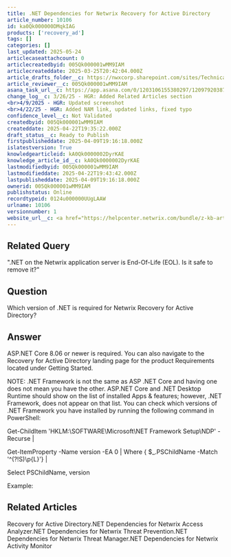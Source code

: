 ```yaml
---
title: .NET Dependencies for Netwrix Recovery for Active Directory
article_number: 10106
id: ka0Qk000000DMqkIAG
products: ['recovery_ad']
tags: []
categories: []
last_updated: 2025-05-24
articlecaseattachcount: 0
articlecreatedbyid: 005Qk000001wMM9IAM
articlecreateddate: 2025-03-25T20:42:04.000Z
article_drafts_folder__c: https://nwxcorp.sharepoint.com/sites/TechnicalSupportOperations/Shared%20Documents/Technical%20Knowledge%20Management/Salesforce%20Knowledge%20Drafts/kA0Qk0000002DyrKAE
article_reviewer__c: 005Qk000001wMM9IAM
asana_task_url__c: https://app.asana.com/0/1203106155380297/1209792038709514
change_log__c: 3/26/25 - HGR: Added Related Articles section
<br>4/9/2025 - HGR: Updated screenshot
<br>4/22/25 - HGR: Added NAM link, updated links, fixed typo
confidence_level__c: Not Validated
createdbyid: 005Qk000001wMM9IAM
createddate: 2025-04-22T19:35:22.000Z
draft_status__c: Ready to Publish
firstpublisheddate: 2025-04-09T19:16:18.000Z
islatestversion: True
knowledgearticleid: kA0Qk0000002DyrKAE
knowledge_article_id__c: kA0Qk0000002DyrKAE
lastmodifiedbyid: 005Qk000001wMM9IAM
lastmodifieddate: 2025-04-22T19:43:42.000Z
lastpublisheddate: 2025-04-09T19:16:18.000Z
ownerid: 005Qk000001wMM9IAM
publishstatus: Online
recordtypeid: 0124u000000UUgLAAW
urlname: 10106
versionnumber: 1
website_url__c: <a href="https://helpcenter.netwrix.com/bundle/z-kb-articles-salesforce/page/kA0Qk0000002DyrKAE.html" target="_blank">Open in a new window</a>
---
```


## Related Query

".NET on the Netwrix application server is End-Of-Life (EOL). Is it safe to remove it?"

## Question

Which version of .NET is required for Netwrix Recovery for Active Directory?

## Answer

ASP.NET Core 8.06 or newer is required. You can also navigate to the Recovery for Active Directory landing page for the product Requirements located under Getting Started.

NOTE: .NET Framework is not the same as ASP .NET Core and having one does not mean you have the other. ASP.NET Core and .NET Desktop Runtime should show on the list of installed Apps & features; however, .NET Framework, does not appear on that list. You can check which versions of .NET Framework you have installed by running the following command in PowerShell:

Get-ChildItem 'HKLM:\SOFTWARE\Microsoft\NET Framework Setup\NDP' -Recurse |

Get-ItemProperty -Name version -EA 0 | Where { $_.PSChildName -Match '^(?!S)\p{L}'} |

Select PSChildName, version

Example:

## Related Articles

Recovery for Active Directory.NET Dependencies for Netwrix Access Analyzer.NET Dependencies for Netwrix Threat Prevention.NET Dependencies for Netwrix Threat Manager.NET Dependencies for Netwrix Activity Monitor